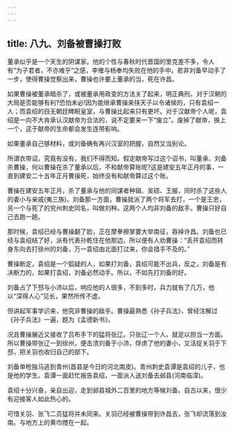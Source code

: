 ```yaml
---
---
---
```

title: 八九、刘备被曹操打败
---



董承似乎是一个天生的阴谋家。他的个性与春秋时代晋国的里克差不多，令人有“为子君者，不亦难乎”之感，李傕与杨奉均失败在他的手中。若非刘备早动手了一步，使得曹操觉察出来，曹操也许要上董承的当，死在许昌。

如果曹操被董承暗杀了，或被董承用政变的方法关了起来，明正典刑，对于汉朝的大局是否能够有利?恐怕未必!因为能继承曹操来挟天子以令诸侯的，只有袁绍一人；而袁绍的目无朝廷睥睨皇室，与曹操比起来只有更坏。对于汉献帝个人呢，袁绍是一向不大肯承认汉献帝为合法的，说不定要来一下“废立”。废掉了献帝，换上一个，这于献帝的生命都会发生连带影响。

如果董承自己够材料，或刘备确有再兴汉室的把握，自然又当别论。

所谓衣带诏，究竟有没有，我们不得而知。假定献帝写过这个诏书，叫董承、刘备杀曹操，何以曹操在杀了董承以后，不和献帝算账呢?这是建安五年正月的事，一直到建安二十五年正月曹操死，始终没有和献帝算过这个账。

曹操在建安五年正月，杀了董承与他的同谋者种辑、吴硕、王服，同时杀了这些人的妻小与亲戚(夷三族)。刘备那一方面，曹操就派了两个将军去打，一个是王忠，另一个与死了的兖州刺史同名，叫做刘种。这两个人均非刘备的敌手。曹操只好自己去跑一趟。

那时候，袁绍已经与曹操翻了脸，正在摩拳擦掌要大举南征，吞掉许昌。刘备也已经与袁绍结了好，派有代表孙乾住在他那边。所以便有人劝曹操：“丢开袁绍而转身东向去打徐州的刘备，万一袁绍由北面打过来，你会措手不及的。”

曹操断定，袁绍是一个狐疑的人，如果打刘备，袁绍可能不出兵，反之，刘备是有决断力的，如果打袁绍，刘备必然动手。所以，不如先打刘备的好。

刘备占了下邳与小沛以后，响应他的人很多，不到多时，兵力就有了几万，他以“深得人心”见长，果然所传不虚。

但讲起军事学识来，他究非曹操的敌手。曹操最熟悉《孙子兵法》，曾经注解过《孙子兵法》一遍，题为《孟德新书》。

况且曹操展近又接收了吕布手下的猛将张辽。只张辽一个人，就足以担当一方面。所以曹操带张辽一到徐州，便击溃刘备于小沛，俘虏了他的妻小，又活捉关羽于下邳，把关羽也收归自己的部下。

刘备单枪独马逃到青州(首县是今日的河北南皮)。青州刺史袁谭是袁绍的儿子，也是他的学生。袁谭一面赶忙报告袁绍，一面派人送刘备去邺县(河南临漳)。

袁绍十分兴奋，亲自出迎，走到邺县城外二百里的地方等候刘备。自古以来，很少有迎接客人如此热心的。

可惜关羽、张飞二员猛将并未同来。关羽已经被曹操带到许昌去，张飞却流落到汝南。与地方上的黄巾搅在一起。
